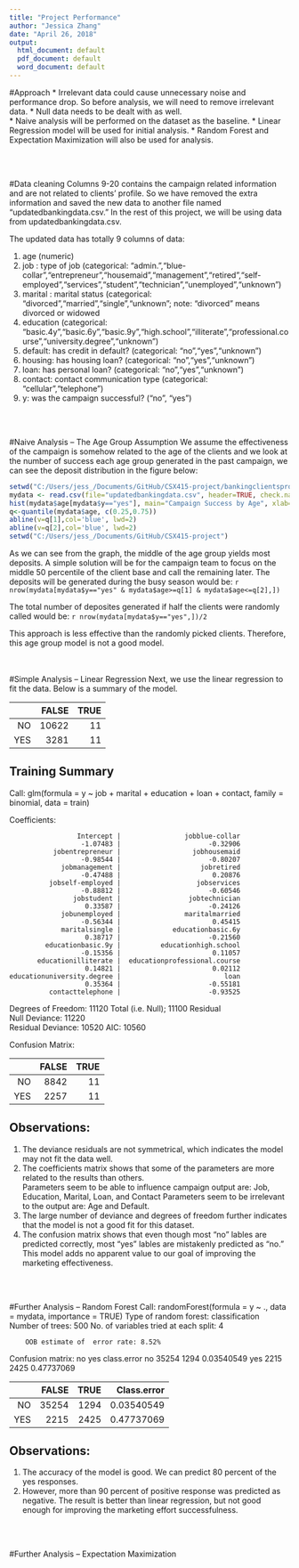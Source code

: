 ```yaml
---
title: "Project Performance"
author: "Jessica Zhang"
date: "April 26, 2018"
output:
  html_document: default
  pdf_document: default
  word_document: default
---
```



#Approach
* Irrelevant data could cause unnecessary noise and performance drop. So before analysis, we will need to remove irrelevant data.
* Null data needs to be dealt with as well.  
* Naive analysis will be performed on the dataset as the baseline.
* Linear Regression model will be used for initial analysis.
* Random Forest and Expectation Maximization will also be used for analysis.
 

<br><br>

#Data cleaning
Columns 9-20 contains the campaign related information and are not related to clients' profile.  So we have removed the extra information and saved the new data to another file named "updatedbankingdata.csv." In the rest of this project, we will be using data from updatedbankingdata.csv.

The updated data has totally 9 columns of data:  

1. age (numeric)
2. job : type of job (categorical: "admin.","blue-collar","entrepreneur","housemaid","management","retired","self-employed","services","student","technician","unemployed","unknown")
3. marital : marital status (categorical: "divorced","married","single","unknown"; note: "divorced" means divorced or widowed
4. education (categorical: "basic.4y","basic.6y","basic.9y","high.school","illiterate","professional.course","university.degree","unknown")
5. default: has credit in default? (categorical: "no","yes","unknown")
6. housing: has housing loan? (categorical: "no","yes","unknown")
7. loan: has personal loan? (categorical: "no","yes","unknown")
8. contact: contact communication type (categorical: "cellular","telephone")
9. y: was the campaign successful? ("no", "yes")
   
<br><br>

#Naive Analysis -- The Age Group Assumption
We assume the effectiveness of the campaign is somehow related to the age of the clients and we look at the number of success each age group generated in the past campaign, we can see the deposit distribution in the figure below:

```r
setwd("C:/Users/jess_/Documents/GitHub/CSX415-project/bankingclientsprofile")
mydata <- read.csv(file="updatedbankingdata.csv", header=TRUE, check.names=FALSE, sep=",")
hist(mydata$age[mydata$y=="yes"], main="Campaign Success by Age", xlab='Age', ylab='Deposits', col='lightyellow2')
q<-quantile(mydata$age, c(0.25,0.75))
abline(v=q[1],col='blue', lwd=2)
abline(v=q[2],col='blue', lwd=2)
setwd("C:/Users/jess_/Documents/GitHub/CSX415-project")
```

As we can see from the graph, the middle of the age group yields most deposits.  A simple solution will be for the campaign team to focus on the middle 50 percentile of the client base and call the remaining later. The deposits will be generated during the busy season would be:
`r nrow(mydata[mydata$y=="yes" & mydata$age>=q[1] & mydata$age<=q[2],])`

The total number of deposites generated if half the clients were randomly called would be: 
`r nrow(mydata[mydata$y=="yes",])/2`

This approach is less effective than the randomly picked clients.  Therefore, this age group model is not a good model.  
<br><br>

  
#Simple Analysis -- Linear Regression
Next, we use the linear regression to fit the data.  Below is a summary of the model.  

 |      |   FALSE |     TRUE |
 |-----:| -------:| --------:|  
 |   NO |   10622 |       11 |  
 |  YES |    3281 |       11 |  


## Training Summary

Call:  glm(formula = y ~ job + marital + education + loan + contact, 
    family = binomial, data = train)

Coefficients:    

                     Intercept |                jobblue-collar    
                      -1.07483 |                      -0.32906
               jobentrepreneur |                  jobhousemaid    
                      -0.98544 |                      -0.80207    
                 jobmanagement |                    jobretired    
                      -0.47488 |                       0.20876    
              jobself-employed |                   jobservices    
                      -0.88812 |                      -0.60546    
                    jobstudent |                 jobtechnician    
                       0.33587 |                      -0.24126    
                 jobunemployed |                maritalmarried    
                      -0.56344 |                       0.45415    
                 maritalsingle |             educationbasic.6y    
                       0.38717 |                      -0.21560    
             educationbasic.9y |          educationhigh.school    
                      -0.15356 |                       0.11057    
           educationilliterate |  educationprofessional.course    
                       0.14821 |                       0.02112       
    educationuniversity.degree |                          loan    
                       0.35364 |                      -0.55181    
              contacttelephone |                      -0.93525 
 

Degrees of Freedom: 11120 Total (i.e. Null);  11100 Residual  
Null Deviance:	    11220    
Residual Deviance: 10520 	AIC: 10560  

Confusion Matrix:  
 
 |      |   FALSE |     TRUE |
 |-----:| -------:| --------:|  
 |   NO |    8842 |       11 |  
 |  YES |    2257 |       11 |  

 
  

## Observations:
1. The deviance residuals are not symmetrical, which indicates the model may not fit the data well.
2. The coefficients matrix shows that some of the parameters are more related to the results than others.  
  Parameters seem to be able to influence campaign output are:
    Job, Education, Marital, Loan, and Contact
  Parameters seem to be irrelevant to the output are:
    Age and Default.
3. The large number of deviance and degrees of freedom further indicates that the model is not a good fit for this dataset.
4. The confusion matrix shows that even though most "no" lables are predicted correctly, most "yes" lables are mistakenly predicted as "no."  This model adds no apparent value to our goal of improving the marketing effectiveness.

<br><br>

#Further Analysis -- Random Forest
Call:
 randomForest(formula = y ~ ., data = mydata, importance = TRUE)
               Type of random forest: classification
                     Number of trees: 500
No. of variables tried at each split: 4

        OOB estimate of  error rate: 8.52%
Confusion matrix:
       no  yes class.error
no  35254 1294  0.03540549
yes  2215 2425  0.47737069

 |      |   FALSE |     TRUE | Class.error |
 |-----:| -------:| --------:| -----------:|  
 |   NO |   35254 |     1294 |  0.03540549 |
 |  YES |    2215 |     2425 |  0.47737069 |  
 

## Observations:
1. The accuracy of the model is good. We can predict 80 percent of the yes responses.  
2. However, more than 90 percent of positive response was predicted as negative.  The result is better than linear regression, but not good enough for improving the marketing effort successfulness.

<br><br>

#Further Analysis -- Expectation Maximization









